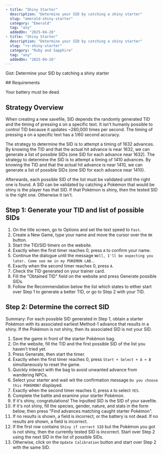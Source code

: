 ```yaml
---
- title: "Shiny Starter"
  description: "Determine your SID by catching a shiny starter"
  slug: "emerald-shiny-starter"
  category: "Emerald"
  tag: "any"
  addedOn: "2025-04-26"
- title: "Shiny Starter"
  description: "Determine your SID by catching a shiny starter"
  slug: "rs-shiny-starter"
  category: "Ruby and Sapphire"
  tag: "any"
  addedOn: "2025-04-26"
---
```


<Gist>Gist: Determine your SID by catching a shiny starter</Gist>

<ShowIf slug="/rs-shiny-starter">
  ## Requirements

  Your battery must be dead. 
</ShowIf>

## Strategy Overview

When creating a new savefile, SID depends the randomly generated TID and the timing of pressing `A` on a specific text.
It isn't humanly possible to control TID because it updates ~280,000 times per second.
The timing of pressing `A` on a specific text has a 1/60 second accuracy.

<ShowIf slug="/rs-shiny-starter">
  The strategy to determine the SID is to attempt a timing of 1632 advances. By knowing the TID and that the actual hit advance is near 1632,
we can generate a list of possible SIDs (one SID for each advance near 1632).
</ShowIf>

<ShowIf slug="/emerald-shiny-starter">
  The strategy to determine the SID is to attempt a timing of 1410 advances. By knowing the TID and that the actual hit advance is near 1410,
we can generate a list of possible SIDs (one SID for each advance near 1410).
</ShowIf>


Afterwards, each possible SID of the list must be validated until the right one is found. A SID can be validated by catching a Pokémon that would be shiny is the player has that SID. If that Pokémon is shiny, then the tested SID is the right one. Otherwise it isn't.

## Step 1: Generate your TID and list of possible SIDs

1. On the title screen, go to Options and set the text speed to `Fast`.
2. Create a New Game, type your name and move the cursor over the `OK` button.
3. Start the TID/SID timers on the website.
4. Exactly when the first timer reaches 0, press `A` to confirm your name.
5. Continue the dialogue until the message `Well, I'll be expecting you later. Come see me in my POKEMON LAB.`.
6. Exactly when the second timer reaches 0, press `A`.
7. Check the TID generated on your trainer card.
8. Fill the "Obtained TID" field on the website and press Generate possible SIDs.
9. Follow the Recommendation below the list which states to either start over Step 1 to generate a better TID, or go to Step 2 with your TID.

<ShowIf slug="/rs-shiny-starter">
  <GenerateTidSid game="rs" />
</ShowIf>

<ShowIf slug="/emerald-shiny-starter">
  <GenerateTidSid game="emerald" />
</ShowIf>

## Step 2: Determine the correct SID

Summary: For each possible SID generated in Step 1, obtain a starter Pokémon with its associated earliest Method-1 advance that results in a shiny.
If the Pokémon is not shiny, then its associated SID is not your SID.

1. Save the game in front of the starter Pokémon bag.
2. On the website, fill the TID and the first possible SID of the list you haven't tried yet.
3. Press Generate, then start the timer.
4. Exactly when the first timer reaches 0, press `Start + Select + A + B` simultaneously to reset the game.
5. Quickly interact with the bag to avoid unwanted advance from wandering NPCs. 
6. Select your starter and wait wit the confirmation message `Do you choose this POKEMON?` displayed.
7. Exactly when the second timer reaches 0, press `A` to select `YES`.
8. Complete the battle and examine your starter Pokémon.
9. If it's shiny, congratulations! The inputted SID is the SID of your savefile.
10. If it's not shiny, fill the species, gender, nature, and stats in the form below, then press "Find advances matching caught starter Pokémon".
11. <ShowIf slug="/rs-shiny-starter">
      If no results is shown, a field is incorrect, or the battery is not dead.
    </ShowIf>
    <ShowIf slug="/emerald-shiny-starter">
      If no results are shown, a field is incorrect.
    </ShowIf>
12. If the first row contains `Shiny if correct SID` but the Pokémon you got is not shiny, then the currently tested SID is incorrect. Start over Step 2 using the next SID in the list of possible SIDs.
13. Otherwise, click on the `Update Calibration` button and start over Step 2 with the same SID.


<ShowIf slug="/rs-shiny-starter">
  <ShinyStarter game="rs" />
</ShowIf>

<ShowIf slug="/emerald-shiny-starter">
  <ShinyStarter game="emerald" />
</ShowIf>

